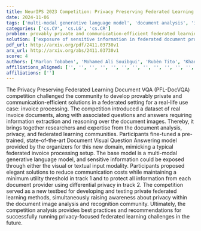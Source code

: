```yaml
---
title: NeurIPS 2023 Competition: Privacy Preserving Federated Learning Document   VQA
date: 2024-11-06
tags: ['multi-modal generative language model', 'document analysis', 'information extraction', 'Privacy Preserving Federated Learning', 'federated learning', 'communication efficiency', 'privacy', 'differential privacy', 'invoice processing', 'Document Visual Question Answering']
categories: ['cs.CV', 'cs.LG', 'cs.CR']
problem: provably private and communication-efficient federated learning methods
solution: ['exposure of sensitive information in federated document processing']
pdf_url: http://arxiv.org/pdf/2411.03730v1
arx_url: http://arxiv.org/abs/2411.03730v1
score: 4
authors: ['Marlon Tobaben', 'Mohamed Ali Souibgui', 'Rubèn Tito', 'Khanh Nguyen', 'Raouf Kerkouche', 'Kangsoo Jung', 'Joonas Jälkö', 'Lei Kang', 'Andrey Barsky', "Vincent Poulain d'Andecy", 'Aurélie Joseph', 'Aashiq Muhamed', 'Kevin Kuo', 'Virginia Smith', 'Yusuke Yamasaki', 'Takumi Fukami', 'Kenta Niwa', 'Iifan Tyou', 'Hiro Ishii', 'Rio Yokota', 'Ragul N', 'Rintu Kutum', 'Josep Llados', 'Ernest Valveny', 'Antti Honkela', 'Mario Fritz', 'Dimosthenis Karatzas']
affiliations_aligned: ['', '', '', '', '', '', '', '', '', '', '', '', '', '', '', '', '', '', '', '', '', '', '', '', '', '', '']
affiliations: ['']
---
```



The Privacy Preserving Federated Learning Document VQA (PFL-DocVQA) competition challenged the community to develop provably private and communication-efficient solutions in a federated setting for a real-life use case: invoice processing. The competition introduced a dataset of real invoice documents, along with associated questions and answers requiring information extraction and reasoning over the document images. Thereby, it brings together researchers and expertise from the document analysis, privacy, and federated learning communities. Participants fine-tuned a pre-trained, state-of-the-art Document Visual Question Answering model provided by the organizers for this new domain, mimicking a typical federated invoice processing setup. The base model is a multi-modal generative language model, and sensitive information could be exposed through either the visual or textual input modality. Participants proposed elegant solutions to reduce communication costs while maintaining a minimum utility threshold in track 1 and to protect all information from each document provider using differential privacy in track 2. The competition served as a new testbed for developing and testing private federated learning methods, simultaneously raising awareness about privacy within the document image analysis and recognition community. Ultimately, the competition analysis provides best practices and recommendations for successfully running privacy-focused federated learning challenges in the future.
